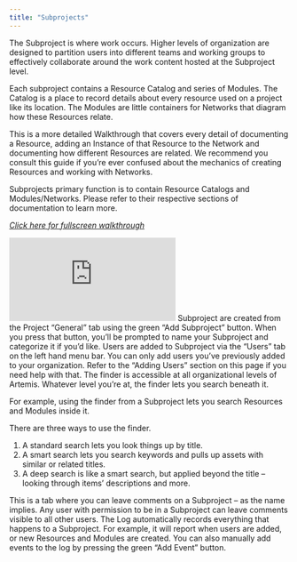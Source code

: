```yaml
---
title: "Subprojects"
---
```


The Subproject is where work occurs. Higher levels of organization are designed to partition users into different teams and working groups to effectively collaborate around the work content hosted at the Subproject level.

Each subproject contains a Resource Catalog and series of Modules. The Catalog is a place to record details about every resource used on a project like its location. The Modules are little containers for Networks that diagram how these Resources relate.

This is a more detailed Walkthrough that covers every detail of documenting a Resource, adding an Instance of that Resource to the Network and documenting how different Resources are related. We recommend you consult this guide if you’re ever confused about the mechanics of creating Resources and working with Networks.

Subprojects primary function is to contain Resource Catalogs and Modules/Networks. Please refer to their respective sections of documentation to learn more.

*[Click here for fullscreen walkthrough](https://supademo.com/demo/2PROofdxa_It3FhCSu0_8)*
<iframe src="https://supademo.com/embed/2PROofdxa_It3FhCSu0_8" frameborder="0" webkitallowfullscreen="true" mozallowfullscreen="true" allowfullscreen style={{"width":"719px","height":"500px","border":"none"}}></iframe>

<AccordionGroup>
<Accordion title="Creating a Subproject">
Subproject are created from the Project “General” tab using the green “Add Subproject” button. When you press that button, you’ll be prompted to name your Subproject and categorize it if you’d like. 
</Accordion>
  
<Accordion title="Adding Useres to Subprojects">
Users are added to Subproject via the “Users” tab on the left hand menu bar. You can only add users you’ve previously added to your organization. Refer to the “Adding Users” section on this page if you need help with that. 
</Accordion>
  
<Accordion title="Finder">
The finder is accessible at all organizational levels of Artemis. Whatever level you’re at, the finder lets you search beneath it.
  
For example, using the finder from a Subproject lets you search Resources and Modules inside it. 
  
There are three ways to use the finder. 
1. A standard search lets you look things up by title.
2. A smart search lets you search keywords and pulls up assets with similar or related titles. 
3. A deep search is like a smart search, but applied beyond the title – looking through items’ descriptions and more.
</Accordion>
  
<Accordion title="Comments">
This is a tab where you can leave comments on a Subproject – as the name implies. Any user with permission to be in a Subproject can leave comments visible to all other users. 
</Accordion>
  
<Accordion title="Event Log">
The Log automatically records everything that happens to a Subproject. For example, it will report when users are added, or new Resources and Modules are created. You can also manually add events to the log by pressing the green “Add Event” button. 
</Accordion>
</AccordionGroup>
